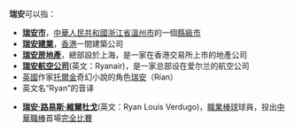 '''瑞安'''可以指：

* '''[[瑞安市|瑞安市]]'''，[[中華人民共和國|中華人民共和國]][[浙江省|浙江省]][[溫州市|溫州市]]的一個[[縣級市|縣級市]]
* '''[[瑞安建業|瑞安建業]]'''，[[香港|香港]]一間建築公司
* '''[[瑞安房地產|瑞安房地產]]'''，總部設於上海，是一家在香港交易所上市的地產公司
* '''[[瑞安航空公司|瑞安航空公司]]'''(英文：Ryanair)，是一家总部设在爱尔兰的航空公司
* [[英國|英國]]作家[[托爾金|托爾金]]奇幻小說的角色[[瑞安_(中土大陸)|瑞安]]（Rían）
* 英文名“Ryan”的音译

* '''[[瑞安·維爾杜戈|瑞安·路易斯·維爾杜戈]]'''(英文：Ryan Louis Verdugo)，[[職業棒球|職業棒球]]球員，投出[[中華職棒|中華職棒]]首場[[完全比賽|完全比賽]]
{{disambig|CAT=二字消歧义}}